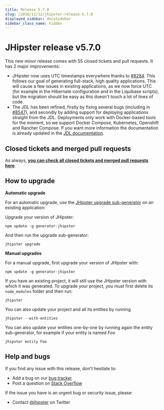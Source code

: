 ```yaml
---
title: Release 5.7.0
slug: /2018/11/12/jhipster-release-5.7.0
displayed_sidebar: docsSidebar
sidebar_class_name: hidden
---
```


JHipster release v5.7.0
==================

This new minor release comes with 55 closed tickets and pull requests. It has 2 major improvements:

- JHipster now uses UTC timestamps everywhere thanks to [#8284](https://github.com/jhipster/generator-jhipster/issues/8284). This follows our goal of generating full-stack, high quality applications. This will cause a few issues in existing applications, as we now force UTC (for example in the Hibernate configuration and in the Liquibase scripts), but the migration should be easy as this doesn't touch a lot of lines of code.
- The JDL has been refined, firstly by fixing several bugs (including in [#8547](https://github.com/jhipster/generator-jhipster/issues/8547)), and secondly by adding support for deploying applications straight from the JDL. Deployments only work with Docker-based tools for the moment, so we support Docker Compose, Kubernetes, Openshift and Rancher Compose. If you want more information the documentation is already updated in the [JDL documentation](/jdl/intro/).

Closed tickets and merged pull requests
------------
As always, __[you can check all closed tickets and merged pull requests here](https://github.com/jhipster/generator-jhipster/issues?q=milestone%3A5.7.0+is%3Aclosed)__.

How to upgrade
------------

**Automatic upgrade**

For an automatic upgrade, use the [JHipster upgrade sub-generator](/upgrading-an-application/) on an existing application:

Upgrade your version of JHipster:

```
npm update -g generator-jhipster
```

And then run the upgrade sub-generator:

```
jhipster upgrade
```

**Manual upgrades**

For a manual upgrade, first upgrade your version of JHipster with:

```
npm update -g generator-jhipster
```

If you have an existing project, it will still use the JHipster version with which it was generated.
To upgrade your project, you must first delete its `node_modules` folder and then run:

```
jhipster
```

You can also update your project and all its entities by running

```
jhipster --with-entities
```

You can also update your entities one-by-one by running again the entity sub-generator, for example if your entity is named _Foo_

```
jhipster entity Foo
```

Help and bugs
--------------

If you find any issue with this release, don't hesitate to:

- Add a bug on our [bug tracker](https://github.com/jhipster/generator-jhipster/issues?state=open)
- Post a question on [Stack Overflow](http://stackoverflow.com/tags/jhipster/info)

If the issue you have is an urgent bug or security issue, please:

- Contact [@jhipster](https://twitter.com/jhipster) on Twitter

